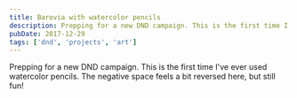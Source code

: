 ```yaml
---
title: Barovia with watercolor pencils
description: Prepping for a new DND campaign. This is the first time I've ever used watercolor pencils.
pubDate: 2017-12-29
tags: ['dnd', 'projects', 'art']
---
```



Prepping for a new DND campaign. This is the first time I've ever used watercolor pencils. The negative space feels a bit reversed here, but still fun!

<Gallery folder="barovia" count={1} />
